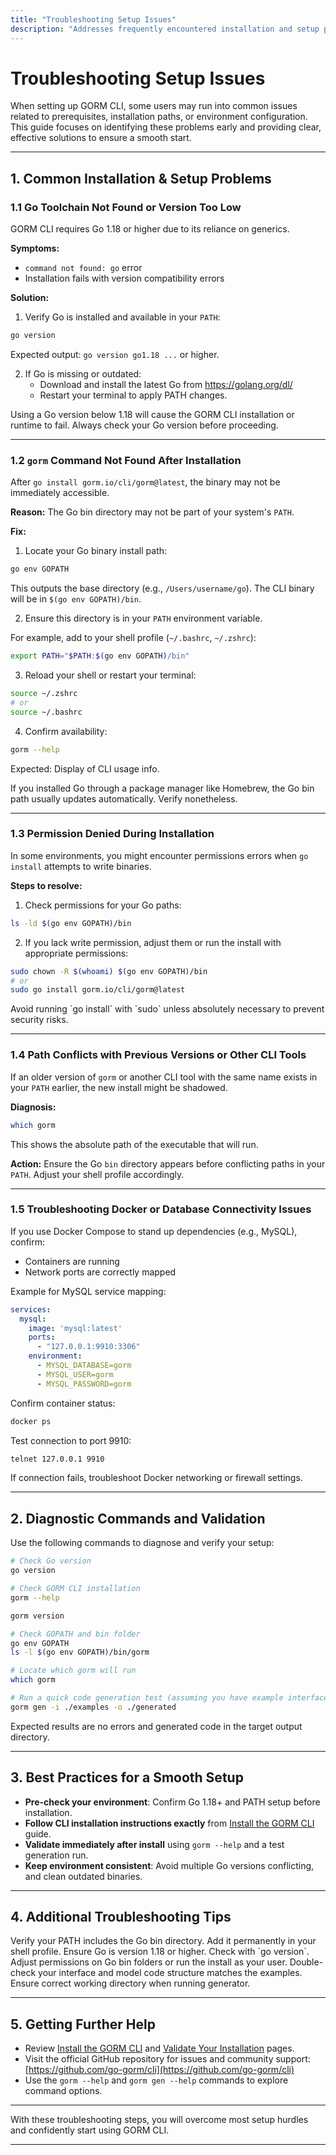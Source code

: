 ```yaml
---
title: "Troubleshooting Setup Issues"
description: "Addresses frequently encountered installation and setup problems, such as missing prerequisites or path issues. Offers actionable solutions, supporting a smooth start for every user."
---
```


# Troubleshooting Setup Issues

When setting up GORM CLI, some users may run into common issues related to prerequisites, installation paths, or environment configuration. This guide focuses on identifying these problems early and providing clear, effective solutions to ensure a smooth start.

---

## 1. Common Installation & Setup Problems

### 1.1 Go Toolchain Not Found or Version Too Low

GORM CLI requires Go 1.18 or higher due to its reliance on generics.

**Symptoms:**
- `command not found: go` error
- Installation fails with version compatibility errors

**Solution:**
1. Verify Go is installed and available in your `PATH`:

```bash
go version
```

Expected output: `go version go1.18 ...` or higher.

2. If Go is missing or outdated:
   - Download and install the latest Go from https://golang.org/dl/
   - Restart your terminal to apply PATH changes.

<Warning>
Using a Go version below 1.18 will cause the GORM CLI installation or runtime to fail. Always check your Go version before proceeding.
</Warning>

---

### 1.2 `gorm` Command Not Found After Installation

After `go install gorm.io/cli/gorm@latest`, the binary may not be immediately accessible.

**Reason:** The Go bin directory may not be part of your system's `PATH`.

**Fix:**
1. Locate your Go binary install path:

```bash
go env GOPATH
```

This outputs the base directory (e.g., `/Users/username/go`). The CLI binary will be in `$(go env GOPATH)/bin`.

2. Ensure this directory is in your `PATH` environment variable.

For example, add to your shell profile (`~/.bashrc`, `~/.zshrc`):

```bash
export PATH="$PATH:$(go env GOPATH)/bin"
```

3. Reload your shell or restart your terminal:

```bash
source ~/.zshrc
# or
source ~/.bashrc
```

4. Confirm availability:

```bash
gorm --help
```

Expected: Display of CLI usage info.

<Note>
If you installed Go through a package manager like Homebrew, the Go bin path usually updates automatically. Verify nonetheless.
</Note>

---

### 1.3 Permission Denied During Installation

In some environments, you might encounter permissions errors when `go install` attempts to write binaries.

**Steps to resolve:**
1. Check permissions for your Go paths:

```bash
ls -ld $(go env GOPATH)/bin
```

2. If you lack write permission, adjust them or run the install with appropriate permissions:

```bash
sudo chown -R $(whoami) $(go env GOPATH)/bin
# or
sudo go install gorm.io/cli/gorm@latest
```

<Warning>
Avoid running `go install` with `sudo` unless absolutely necessary to prevent security risks.
</Warning>

---

### 1.4 Path Conflicts with Previous Versions or Other CLI Tools

If an older version of `gorm` or another CLI tool with the same name exists in your `PATH` earlier, the new install might be shadowed.

**Diagnosis:**

```bash
which gorm
```

This shows the absolute path of the executable that will run.

**Action:** Ensure the Go `bin` directory appears before conflicting paths in your `PATH`. Adjust your shell profile accordingly.

---

### 1.5 Troubleshooting Docker or Database Connectivity Issues

If you use Docker Compose to stand up dependencies (e.g., MySQL), confirm:
- Containers are running
- Network ports are correctly mapped

Example for MySQL service mapping:

```yaml
services:
  mysql:
    image: 'mysql:latest'
    ports:
      - "127.0.0.1:9910:3306"
    environment:
      - MYSQL_DATABASE=gorm
      - MYSQL_USER=gorm
      - MYSQL_PASSWORD=gorm
```

Confirm container status:

```bash
docker ps
```

Test connection to port 9910:

```bash
telnet 127.0.0.1 9910
```

If connection fails, troubleshoot Docker networking or firewall settings.

---

## 2. Diagnostic Commands and Validation

Use the following commands to diagnose and verify your setup:

```bash
# Check Go version
go version

# Check GORM CLI installation
gorm --help

gorm version

# Check GOPATH and bin folder
go env GOPATH
ls -l $(go env GOPATH)/bin/gorm

# Locate which gorm will run
which gorm

# Run a quick code generation test (assuming you have example interface and models set up)
gorm gen -i ./examples -o ./generated
```

Expected results are no errors and generated code in the target output directory.

---

## 3. Best Practices for a Smooth Setup

- **Pre-check your environment**: Confirm Go 1.18+ and PATH setup before installation.
- **Follow CLI installation instructions exactly** from [Install the GORM CLI](https://gorm.io/cli/install-cli) guide.
- **Validate immediately after install** using `gorm --help` and a test generation run.
- **Keep environment consistent**: Avoid multiple Go versions conflicting, and clean outdated binaries.

---

## 4. Additional Troubleshooting Tips

<AccordionGroup title="Common Issues & Solutions">
<Accordion title="Command Not Found After Installation">
Verify your PATH includes the Go bin directory. Add it permanently in your shell profile.
</Accordion>
<Accordion title="Version Compatibility Problems">
Ensure Go is version 1.18 or higher. Check with `go version`.
</Accordion>
<Accordion title="Permission Issues Installing the CLI">
Adjust permissions on Go bin folders or run the install as your user.
</Accordion>
<Accordion title="Code Generation Fails with Syntax or Path Errors">
Double-check your interface and model code structure matches the examples. Ensure correct working directory when running generator.
</Accordion>
</AccordionGroup>

---

## 5. Getting Further Help

- Review [Install the GORM CLI](https://gorm.io/cli/install-cli) and [Validate Your Installation](https://gorm.io/cli/validate-install) pages.
- Visit the official GitHub repository for issues and community support: [https://github.com/go-gorm/cli](https://github.com/go-gorm/cli)
- Use the `gorm --help` and `gorm gen --help` commands to explore command options.

---

With these troubleshooting steps, you will overcome most setup hurdles and confidently start using GORM CLI.

---